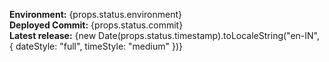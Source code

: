 **Environment:** {props.status.environment}  
**Deployed Commit:** {props.status.commit}  
**Latest release:** {new Date(props.status.timestamp).toLocaleString("en-IN", { dateStyle: "full", timeStyle: "medium" })}
